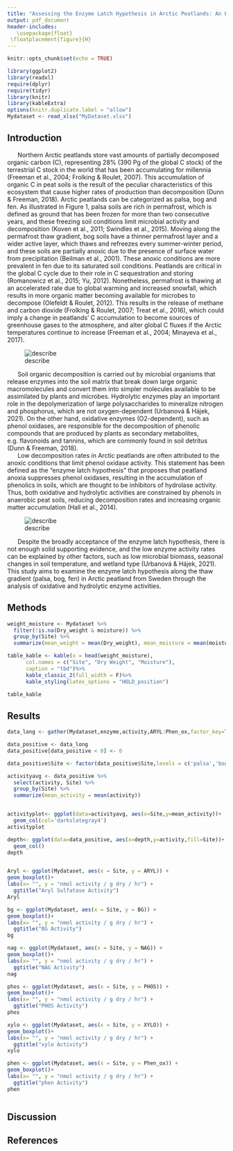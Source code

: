 ```yaml
---
title: "Assessing the Enzyme Latch Hypothesis in Arctic Peatlands: An Enzymatic Activity Approach"
output: pdf_document
header-includes:
   \usepackage{float}
 \floatplacement{figure}{H}
---
```

```r
knitr::opts_chunk$set(echo = TRUE)

library(ggplot2)
library(readxl)
require(dplyr)
require(tidyr)
library(knitr)
library(kableExtra)
options(knitr.duplicate.label = "allow")
Mydataset <- read_xlsx("MyDataset.xlsx")

```

## Introduction

|       Northern Arctic peatlands store vast amounts of partially decomposed organic carbon (C), representing 28% (390 Pg of the global C stock) of the terrestrial C stock in the world that has been accumulating for millennia (Freeman et al., 2004; Frolking & Roulet, 2007). This accumulation of organic C in peat soils is the result of the peculiar characteristics of this ecosystem that cause higher rates of production than decomposition (Dunn & Freeman, 2018). Arctic peatlands can be categorized as palsa, bog and fen. As illustrated in Figure 1, palsa soils are rich in permafrost, which is defined as ground that has been frozen for more than two consecutive years, and these freezing soil conditions limit microbial activity and decomposition (Koven et al., 2011; Swindles et al., 2015). Moving along the permafrost thaw gradient, bog soils have a thinner permafrost layer and a wider active layer, which thaws and refreezes every summer-winter period, and these soils are partially anoxic due to the presence of surface water from precipitation (Beilman et al., 2001). These anoxic conditions are more prevalent in fen due to its saturated soil conditions. Peatlands are critical in the global C cycle due to their role in C sequestration and storing (Romanowicz et al., 2015; Yu, 2012). Nonetheless, permafrost is thawing at an accelerated rate due to global warming and increased snowfall, which results in more organic matter becoming available for microbes to decompose (Olefeldt & Roulet, 2012). This results in the release of methane and carbon dioxide (Frolking & Roulet, 2007; Treat et al., 2016), which could imply a change in peatlands’ C accumulation to become sources of greenhouse gases to the atmosphere, and alter global C fluxes if the Arctic temperatures continue to increase (Freeman et al., 2004; Minayeva et al., 2017).

![describe ](peat.png)

|       Soil organic decomposition is carried out by microbial organisms that release enzymes into the soil matrix that break down large organic macromolecules and convert them into simpler molecules available to be assimilated by plants and microbes. Hydrolytic enzymes play an important role in the depolymerization of large polysaccharides to mineralize nitrogen and phosphorus, which are not oxygen-dependent (Urbanová & Hájek, 2021). On the other hand, oxidative enzymes (O2-dependent), such as phenol oxidases, are responsible for the decomposition of phenolic compounds that are produced by plants as secondary metabolites, e.g. flavonoids and tannins, which are commonly found in soil detritus (Dunn & Freeman, 2018). 

|       Low decomposition rates in Arctic peatlands are often attributed to the anoxic conditions that limit phenol oxidase activity. This statement has been defined as the “enzyme latch hypothesis” that proposes that peatland anoxia suppresses phenol oxidases, resulting in the accumulation of phenolics in soils, which are thought to be inhibitors of hydrolase activity. Thus, both oxidative and hydrolytic activities are constrained by phenols in anaerobic peat soils, reducing decomposition rates and increasing organic matter accumulation  (Hall et al., 2014). 

![describe ](enzyme.png)

|       Despite the broadly acceptance of the enzyme latch hypothesis, there is not enough solid supporting evidence, and the low enzyme activity rates can be explained by other factors, such as low microbial biomass, seasonal changes in soil temperature, and wetland type (Urbanová & Hájek, 2021). This study aims to examine the enzyme latch hypothesis along the thaw gradient (palsa, bog, fen) in Arctic peatland from Sweden through the analysis of oxidative and hydrolytic enzyme activities. 


## Methods

```r
weight_moisture <- Mydataset %>%
  filter(!is.na(Dry_weight & moisture)) %>%
  group_by(Site) %>%
  summarize(mean_weight = mean(Dry_weight), mean_moisture = mean(moisture))

table_kable <- kable(x = head(weight_moisture),
      col.names = c("Site", "Dry Weight", "Moisture"),
      caption = "tbd")%>%
      kable_classic_2(full_width = F)%>%
      kable_styling(latex_options = "HOLD_position")

table_kable

```

## Results

```r

data_long <- gather(Mydataset,enzyme,activity,ARYL:Phen_ox,factor_key=TRUE)

data_positive <- data_long                     
data_positive[data_positive < 0] <- 0   

data_positive$Site <- factor(data_positive$Site,levels = c('palsa','bog','fen'))

activityavg <- data_positive %>%
  select(activity, Site) %>%
  group_by(Site) %>%
  summarize(mean_activity = mean(activity))


activityplot<- ggplot(data=activityavg, aes(x=Site,y=mean_activity))+
  geom_col(col='darkslategray4')
activityplot

depth<- ggplot(data=data_positive, aes(x=depth,y=activity,fill=Site))+
  geom_col()
depth



```


```r

Aryl <- ggplot(Mydataset, aes(x = Site, y = ARYL)) +
geom_boxplot()+
labs(x= "", y = "nmol activity / g dry / hr") +
  ggtitle("Aryl Sulfatase Activity")
Aryl

bg <- ggplot(Mydataset, aes(x = Site, y = BG)) +
geom_boxplot()+
labs(x= "", y = "nmol activity / g dry / hr") +
  ggtitle("BG Activity")
bg

nag <- ggplot(Mydataset, aes(x = Site, y = NAG)) +
geom_boxplot()+
labs(x= "", y = "nmol activity / g dry / hr") +
  ggtitle("NAG Activity")
nag

phos <- ggplot(Mydataset, aes(x = Site, y = PHOS)) +
geom_boxplot()+
labs(x= "", y = "nmol activity / g dry / hr") +
  ggtitle("PHOS Activity")
phos

xylo <- ggplot(Mydataset, aes(x = Site, y = XYLO)) +
geom_boxplot()+
labs(x= "", y = "nmol activity / g dry / hr") +
  ggtitle("xylo Activity")
xylo

phen <- ggplot(Mydataset, aes(x = Site, y = Phen_ox)) +
geom_boxplot()+
labs(x= "", y = "nmol activity / g dry / hr") +
  ggtitle("phen Activity")
phen

```


```r


```

## Discussion
## References